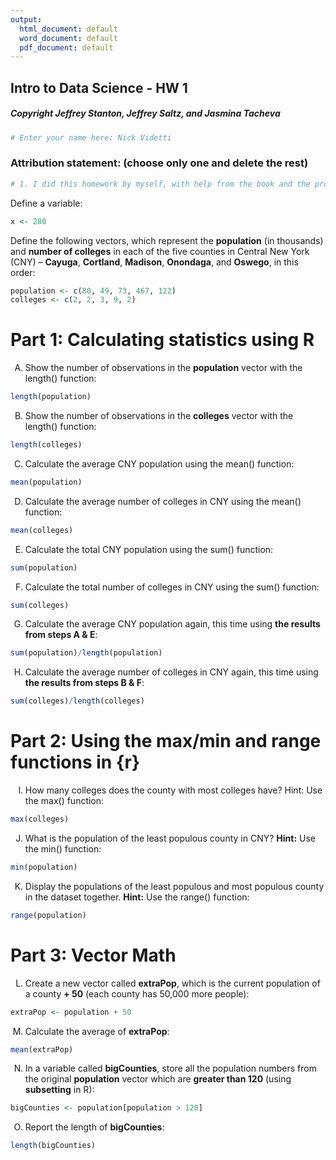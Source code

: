 ---
output:
  html_document: default
  word_document: default
  pdf_document: default
---
## Intro to Data Science - HW 1
##### Copyright Jeffrey Stanton, Jeffrey Saltz, and Jasmina Tacheva


```{r}
# Enter your name here: Nick Videtti
```

### Attribution statement: (choose only one and delete the rest)


```{r}
# 1. I did this homework by myself, with help from the book and the professor.
```

Define a variable:


```{r}
x <- 280
```

Define the following vectors, which represent the **population** (in thousands) and **number of colleges** in each of the five counties in Central New York (CNY) – **Cayuga**, **Cortland**, **Madison**, **Onondaga**, and **Oswego**, in this order:


```{r}
population <- c(80, 49, 73, 467, 122)
colleges <- c(2, 2, 3, 9, 2)
```

# Part 1: Calculating statistics using R  

A.	Show the number of observations in the **population** vector with the length() function: 


```{r}
length(population)
```

B.	Show the number of observations in the **colleges** vector with the length() function:


```{r}
length(colleges)
```

C.	Calculate the average CNY population using the mean() function:


```{r}
mean(population)
```

D.	Calculate the average number of colleges in CNY using the mean() function:


```{r}
mean(colleges)
```

E.	Calculate the total CNY population using the sum() function:


```{r}
sum(population)
```

F.	Calculate the total number of colleges in CNY using the sum() function:


```{r}
sum(colleges)
```

G.	Calculate the average CNY population again, this time using **the results from steps A & E**:


```{r}
sum(population)/length(population)
```

H.	Calculate the average number of colleges in CNY again, this time using **the results from steps B & F**:


```{r}
sum(colleges)/length(colleges)
```

# Part 2: Using the max/min and range functions in {r}

I.	How many colleges does the county with most colleges have? Hint: Use the max() function:


```{r}
max(colleges)
```

J.	What is the population of the least populous county in CNY? **Hint:** Use the min() function:


```{r}
min(population)
```

K.	Display the populations of the least populous and most populous county in the dataset together. **Hint:** Use the range() function:


```{r}
range(population)
```

# Part 3: Vector Math

L.	Create a new vector called **extraPop**, which is the current population of a county **+ 50** (each county has 50,000 more people):


```{r}
extraPop <- population + 50
```

M.	 Calculate the average of **extraPop**:


```{r}
mean(extraPop)
```

N.	In a variable called **bigCounties**, store all the population numbers from the original **population** vector which are **greater than 120** (using **subsetting** in R):


```{r}
bigCounties <- population[population > 120]
```

O.	Report the length of **bigCounties**:


```{r}
length(bigCounties)
```
